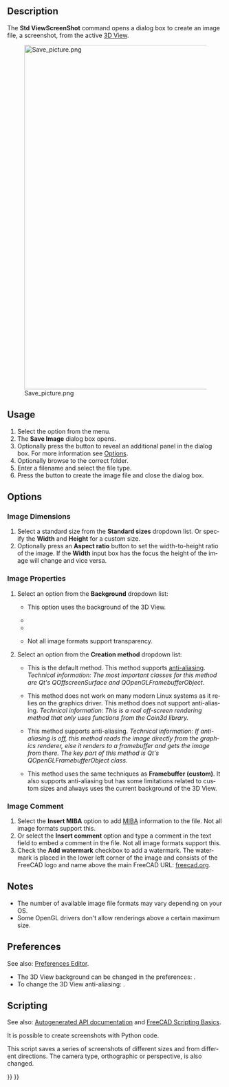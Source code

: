 <languages/>

<div lang="en" dir="ltr" class="mw-content-ltr">
{{Docnav
|[[Std_ViewLoadImage|ViewLoadImage]]
|[[Std_TextDocument|TextDocument]]
|[[Std_Tools_Menu|Std Tools Menu]]
|IconL=Std_ViewLoadImage.svg
|IconR=Std_TextDocument.svg
|IconC=Freecad.svg
}}
</div>

<div class="mw-translate-fuzzy">
{{GuiCommand/cs|Name=Std ViewScreenShot|Name/cs=ViewScreenShot|MenuLocation=[[Std Tools Menu/cs|Tools]] → Save picture...|Workbenches=All|SeeAlso=...}}
</div>

<div lang="en" dir="ltr" class="mw-content-ltr">
==Description==
</div>

<div lang="en" dir="ltr" class="mw-content-ltr">
The '''Std ViewScreenShot''' command opens a dialog box to create an image file, a screenshot, from the active [[3D_View|3D View]].
</div>

[[Image:Save_picture.png|800px]]
<div lang="en" dir="ltr" class="mw-content-ltr">
{{Caption|The Save image dialog box after pressing the Extended button}}
</div>

<div lang="en" dir="ltr" class="mw-content-ltr">
==Usage==
</div>

<div lang="en" dir="ltr" class="mw-content-ltr">
# Select the {{MenuCommand|Tools → [[Image:Std_ViewScreenShot.svg|16px]] Save Image…}} option from the menu.
# The '''Save Image''' dialog box opens.
# Optionally press the {{Button|Extended}} button to reveal an additional panel in the dialog box. For more information see [[#Options|Options]].
# Optionally browse to the correct folder.
# Enter a filename and select the file type.
# Press the {{Button|Save}} button to create the image file and close the dialog box.
</div>

<div lang="en" dir="ltr" class="mw-content-ltr">
==Options==
</div>

<div lang="en" dir="ltr" class="mw-content-ltr">
===Image Dimensions===
</div>

<div lang="en" dir="ltr" class="mw-content-ltr">
# Select a standard size from the '''Standard sizes''' dropdown list. Or specify the '''Width''' and '''Height''' for a custom size.
# Optionally press an '''Aspect ratio''' button to set the width-to-height ratio of the image. If the '''Width''' input box has the focus the height of the image will change and vice versa.
</div>

<div lang="en" dir="ltr" class="mw-content-ltr">
===Image Properties===
</div>

<div lang="en" dir="ltr" class="mw-content-ltr">
# Select an option from the '''Background''' dropdown list:
#* {{Value|Current}} This option uses the background of the 3D View.
#* {{Value|White}}
#* {{Value|Black}}
#* {{Value|Transparent}} Not all image formats support transparency.
# Select an option from the '''Creation method''' dropdown list:
#* {{Value|Offscreen (New)}} This is the default method. This method supports [https://en.wikipedia.org/wiki/Multisample_anti-aliasing anti-aliasing]. ''Technical information: The most important classes for this method are Qt's QOffscreenSurface and QOpenGLFramebufferObject.''
#* {{Value|Offscreen (Old)}} This method does not work on many modern Linux systems as it relies on the graphics driver. This method does not support anti-aliasing. ''Technical information: This is a real off-screen rendering method that only uses functions from the Coin3d library.''
#* {{Value|Framebuffer (custom)}} This method supports anti-aliasing. ''Technical information: If anti-aliasing is off, this method reads the image directly from the graphics renderer, else it renders to a framebuffer and gets the image from there. The key part of this method is Qt's QOpenGLFramebufferObject class.''
#* {{Value|Framebuffer (as is)}} This method uses the same techniques as '''Framebuffer (custom)'''. It also supports anti-aliasing but has some limitations related to custom sizes and always uses the current background of the 3D View.
</div>

<div lang="en" dir="ltr" class="mw-content-ltr">
===Image Comment===
</div>

<div lang="en" dir="ltr" class="mw-content-ltr">
# Select the '''Insert MIBA''' option to add [http://juergen-riegel.net/Miba/ MIBA] information to the file. Not all image formats support this.
# Or select the '''Insert comment''' option and type a comment in the text field to embed a comment in the file. Not all image formats support this.
# Check the '''Add watermark''' checkbox to add a watermark. The watermark is placed in the lower left corner of the image and consists of the FreeCAD logo and name above the main FreeCAD URL: [https://freecad.org freecad.org].
</div>

<div lang="en" dir="ltr" class="mw-content-ltr">
==Notes==
</div>

<div lang="en" dir="ltr" class="mw-content-ltr">
* The number of available image file formats may vary depending on your OS.
* Some OpenGL drivers don't allow renderings above a certain maximum size.
</div>

<div lang="en" dir="ltr" class="mw-content-ltr">
==Preferences==
</div>

<div lang="en" dir="ltr" class="mw-content-ltr">
See also: [[Preferences_Editor|Preferences Editor]].
</div>

<div lang="en" dir="ltr" class="mw-content-ltr">
* The 3D View background can be changed in the preferences: {{MenuCommand|Edit → Preferences → Display → Colors → Background Color}}.
* To change the 3D View anti-aliasing: {{MenuCommand|Edit → Preferences → Display → 3D View → Rendering → Anti-aliasing}}.
</div>

<div lang="en" dir="ltr" class="mw-content-ltr">
==Scripting==
</div>

<div lang="en" dir="ltr" class="mw-content-ltr">
See also: [https://freecad.github.io/SourceDoc/ Autogenerated API documentation] and [[FreeCAD_Scripting_Basics|FreeCAD Scripting Basics]].
</div>

<div lang="en" dir="ltr" class="mw-content-ltr">
It is possible to create screenshots with Python code.
</div>

{{Code|code=
Gui.ActiveDocument.ActiveView.saveImage("D:/temp/test.png", 1656, 783, "Current")
}}

<div lang="en" dir="ltr" class="mw-content-ltr">
This script saves a series of screenshots of different sizes and from different directions. The camera type, orthographic or perspective, is also changed.
</div>

{{Code|code=
import FreeCADGui as Gui
import Part

out_dir = "D:/temp/"
name = "Blade"
view = Gui.ActiveDocument.ActiveView

# Create images with different Views, Cameras and sizes
for p in ["PerspectiveCamera", "OrthographicCamera"]:
    Gui.SendMsgToActiveView(p)
    for f in ["ViewAxo", "ViewFront", "ViewTop"]:
        Gui.SendMsgToActiveView(f)
        for x, y in [[500, 500], [1000, 3000], [3000, 1000], [3000, 3000], [8000, 8000]]:
            view.saveImage(out_dir + name + "_" + p + "_" + f + "_" + str(x) + "_" + str(y) + ".jpg", x, y, "White")
            view.saveImage(out_dir + name + "_" + p + "_" + f + "_" + str(x) + "_" + str(y) + ".png", x, y, "Transparent")

# Close active document
App.closeDocument(App.ActiveDocument.Name)
}}


<div lang="en" dir="ltr" class="mw-content-ltr">
{{Docnav
|[[Std_ViewLoadImage|ViewLoadImage]]
|[[Std_TextDocument|TextDocument]]
|[[Std_Tools_Menu|Std Tools Menu]]
|IconL=Std_ViewLoadImage.svg
|IconR=Std_TextDocument.svg
|IconC=Freecad.svg
}}
</div>

{{Std_Base_navi{{#translation:}}}}
{{Userdocnavi{{#translation:}}}}